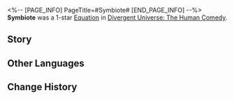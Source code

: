 <%-- [PAGE_INFO]
PageTitle=#Symbiote#
[END_PAGE_INFO] --%>
{{Removed|Equation}}
{{Equation Infobox
|period   = The Human Comedy
|rarity   = 1
|path1    = Abundance*3
|path2    = Propagation*2
|effect   = Increases character's HP restoration by {{Color|h|35%}}. After providing healing to allies, there is a {{Color|h|50%}} fixed chance to recover 1 Skill Point. This effect can trigger 1 time per character action.
|mentions = 
}}
'''Symbiote''' was a 1-star [[Divergent Universe: The Human Comedy/Equatoins|Equation]] in [[Divergent Universe: The Human Comedy]].

==Story==
{{Description|Another newborn breaks free from its cocoon. You can feel an itch and a gnawing pain under your skin. It nibbles away the subcutaneous tissue that gets in its way. The mixture of its gel-like secretions and the pus from the wounds solidifies on the inner walls of the nest, becoming the breeding ground of an immortal corpus.<br /><br />It wriggles slowly to shift its body to another direction. Just like countless of its peers, it pierces through the final layer of skin and worms its way out of its host. When you stroke it, feeling pleased for its birth, the milky-white larva lifts its head, bites your fingertip instinctively, and swallows the flesh and blood you feed it.<br /><br />What a familial feeling of pain! The soul snatch bees that fill your body numb your nerves with their venom, and their collective biting resembles an elegant concerto. You let out a maniacal laugh to celebrate your wonderful immortality.}}
<!--
==Gameplay Notes==
* 
-->
==Other Languages==
{{Other Languages
|en   = Symbiote
|zhs  = 共生体
|zht  = 共生體
|ja   = {{Rubi|共生体|きょうせいたい}}
|ko   = 공생체
|es   = Simbionte
|fr   = Organisme symbiotique
|ru   = Симбионт
|th   = ผนึกร่าง
|vi   = Thể Cộng Sinh
|de   = Symbiose
|id   = Symbiote
|pt   = Simbionte
}}

==Change History==
{{Change History|2.3}}